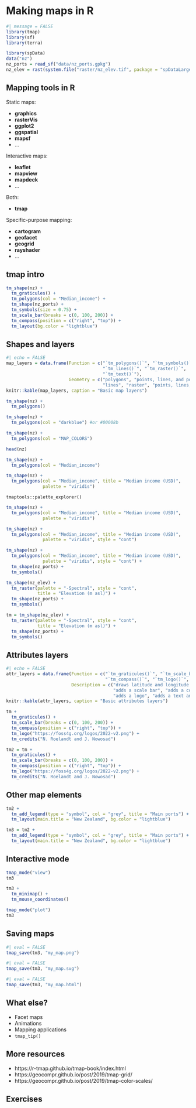 # Making maps in R

<!-- (Jakub) Mapping in R with {tmap} (30 min) -->

```r
#| message = FALSE
library(tmap)
library(sf)
library(terra)
```

```r
library(spData)
data("nz")
nz_ports = read_sf("data/nz_ports.gpkg")
nz_elev = rast(system.file("raster/nz_elev.tif", package = "spDataLarge"))
```

## Mapping tools in R

Static maps:

- **graphics**
- **rasterVis**
- **ggplot2**
- **ggspatial**
- **mapsf**
- ...

Interactive maps:

- **leaflet**
- **mapview**
- **mapdeck**
- ...

Both:

- **tmap**

Specific-purpose mapping:

- **cartogram**
- **geofacet**
- **geogrid**
- **rayshader**
- ...

## tmap intro

```r
tm_shape(nz) +
  tm_graticules() +
  tm_polygons(col = "Median_income") +
  tm_shape(nz_ports) +
  tm_symbols(size = 0.75) +
  tm_scale_bar(breaks = c(0, 100, 200)) +
  tm_compass(position = c("right", "top")) +
  tm_layout(bg.color = "lightblue")
```

## Shapes and layers

```r
#| echo = FALSE
map_layers = data.frame(Function = c("`tm_polygons()`", "`tm_symbols()`", 
                                     "`tm_lines()`", "`tm_raster()`",
                                     "`tm_text()`"),
                        Geometry = c("polygons", "points, lines, and polygons",
                                     "lines", "raster", "points, lines, and polygons"))
knitr::kable(map_layers, caption = "Basic map layers")
```

```r
tm_shape(nz) +
  tm_polygons()
```

```r
tm_shape(nz) +
  tm_polygons(col = "darkblue") #or #00008b
```

```r
tm_shape(nz) +
  tm_polygons(col = "MAP_COLORS")
```

```r
head(nz)
```

```r
tm_shape(nz) +
  tm_polygons(col = "Median_income")
```

```r
tm_shape(nz) +
  tm_polygons(col = "Median_income", title = "Median income (USD)",
              palette = "viridis")
```

`tmaptools::palette_explorer()`

```r
tm_shape(nz) +
  tm_polygons(col = "Median_income", title = "Median income (USD)",
              palette = "viridis")
```

```r
tm_shape(nz) +
  tm_polygons(col = "Median_income", title = "Median income (USD)",
              palette = "viridis", style = "cont")
```

```r
tm_shape(nz) +
  tm_polygons(col = "Median_income", title = "Median income (USD)",
              palette = "viridis", style = "cont") +
  tm_shape(nz_ports) +
  tm_symbols()
```

```r
tm_shape(nz_elev) +
  tm_raster(palette = "-Spectral", style = "cont",
            title = "Elevation (m asl)") +
  tm_shape(nz_ports) +
  tm_symbols()
```

```r
tm = tm_shape(nz_elev) +
  tm_raster(palette = "-Spectral", style = "cont",
            title = "Elevation (m asl)") +
  tm_shape(nz_ports) +
  tm_symbols()
```

## Attributes layers

```r
#| echo = FALSE
attr_layers = data.frame(Function = c("`tm_graticules()`", "`tm_scale_bar()`",
                                      "`tm_compass()`", "`tm_logo()`", "`tm_credits()`"),
                         Description = c("draws latitude and longitude graticules", 
                                         "adds a scale bar", "adds a compass rose",
                                         "adds a logo", "adds a text annotation"))
knitr::kable(attr_layers, caption = "Basic attributes layers")
```

```r
tm +
  tm_graticules() +
  tm_scale_bar(breaks = c(0, 100, 200)) +
  tm_compass(position = c("right", "top")) +
  tm_logo("https://foss4g.org/logos/2022-v2.png") +
  tm_credits("N. Roelandt and J. Nowosad")
```

```r
tm2 = tm +
  tm_graticules() +
  tm_scale_bar(breaks = c(0, 100, 200)) +
  tm_compass(position = c("right", "top")) +
  tm_logo("https://foss4g.org/logos/2022-v2.png") +
  tm_credits("N. Roelandt and J. Nowosad")
```

## Other map elements

```r
tm2 +
  tm_add_legend(type = "symbol", col = "grey", title = "Main ports") +
  tm_layout(main.title = "New Zealand", bg.color = "lightblue")
```

```r
tm3 = tm2 +
  tm_add_legend(type = "symbol", col = "grey", title = "Main ports") +
  tm_layout(main.title = "New Zealand", bg.color = "lightblue")
```

## Interactive mode

```r
tmap_mode("view")
tm3
```

```r
tm3 + 
  tm_minimap() +
  tm_mouse_coordinates()
```

<!-- , "`tm_basemap()`", "`tm_tiles()`" -->

```r
tmap_mode("plot")
tm3
```

## Saving maps

```r
#| eval = FALSE
tmap_save(tm3, "my_map.png")
```

```r
#| eval = FALSE
tmap_save(tm3, "my_map.svg")
```

```r
#| eval = FALSE
tmap_save(tm3, "my_map.html")
```

## What else?

- Facet maps
- Animations
- Mapping applications
- `tmap_tip()`

## More resources

- https://r-tmap.github.io/tmap-book/index.html
- https://geocompr.github.io/post/2019/tmap-grid/
- https://geocompr.github.io/post/2019/tmap-color-scales/

## Exercises

<!-- try saving to different formats -->
<!-- try other palettes -->
<!-- try other styles -->
<!-- try tm_add_legend -->
